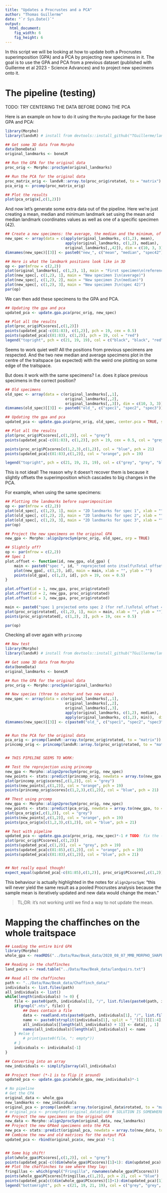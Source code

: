 ```yaml
---
title: "Updates a Procrustes and a PCA"
author: "Thomas Guillerme"
date: "`r Sys.Date()`"
output:
  html_document:
    fig_width: 6
    fig_height: 6
---
```


In this script we will be looking at how to update both a Procrustes superimposition (GPA) and a PCA by projecting new specimens in it.
The goal is to use the GPA and PCA from a previous dataset (published with Guillerme et al 2023 - Science Advances) and to project new specimens onto it.

# The pipeline (testing)




TODO: TRY CENTERING THE DATA BEFORE DOING THE PCA





Here is an example on how to do it using the `Morpho` package for the base GPA and PCA:

```r
library(Morpho)
library(landvR) # install from devtools::install_github("TGuillerme/landvR")

## Get some 3D data from Morpho
data(boneData)
original_landmarks <- boneLM

## Run the GPA for the original data
proc_orig <- Morpho::procSym(original_landmarks)

## Run the PCA for the original data
proc_matrix_orig <- landvR::array.to(proc_orig$rotated, to = "matrix")
pca_orig <- prcomp(proc_matrix_orig)

## Plot the results
plot(pca_orig$x[,c(1,2)])
```

And now let's generate some extra data out of the pipeline.
Here we're just creating a mean, median and minimum landmark set using the mean and median landmark coordinates values as well as one of a specific specimen (42).

```r
## Create a new specimens: the average, the median and the minimum, of all bones)
new_spec <- array(data = c(apply(original_landmarks, c(1,2), mean),
                           apply(original_landmarks, c(1,2), median),
                           original_landmarks[,,42]), dim = c(10, 3, 3))
dimnames(new_spec)[[3]] <- paste0("new_", c("mean", "median", "spec42"))

## Here is what the landmark positions look like in 3D
op <- par(mfrow = c(2,2))
plot(original_landmarks[, c(1,2), 1], main = "First specimen\n(reference from real dataset)")
plot(new_spec[, c(1,2), 1], main = "New specimen 1\n(average)")
plot(new_spec[, c(1,2), 2], main = "New specimen 2\n(median)")
plot(new_spec[, c(1,2), 3], main = "New specimen 3\n(spec 42)")
par(op)
```

We can then add these specimens to the GPA and PCA.

```r
## Updating the gpa and pca
updated_pca <- update.gpa.pca(proc_orig, new_spec)

## Plot all the results
plot(proc_orig$PCscores[,c(1,2)])
points(updated_pca[-c(81:83), c(1,2)], pch = 19, cex = 0.5)
points(updated_pca[c(81:83), c(1,2)], pch = 19, col = "red")
legend("topright", pch = c(21, 19, 19), col = c("black", "black", "red"), pt.cex = c(1, 0.5, 1), legend = c("original PCA", "updated PCA", "new specimen"))
```

Seems to work quiet well!
All the positions from previous specimens are respected.
And the two new median and average specimens plot in the centre of the traitspace (as expected) with the weird one plotting on some edge of the traitspace.

But does it work with the same specimens? I.e. does it place previous specimens in the correct position?

```r
## Old specimens
old_spec <- array(data = c(original_landmarks[,,1],
                           original_landmarks[,,2],
                           original_landmarks[,,3]), dim = c(10, 3, 3))
dimnames(old_spec)[[3]] <- paste0("old_", c("spec1", "spec2", "spec3"))

## Updating the gpa and pca
updated_pca <- update.gpa.pca(proc_orig, old_spec, center.pca = TRUE, scale.pca = FALSE)

## Plot all the results
plot(proc_orig$PCscores[,c(1,2)], col = "grey")
points(updated_pca[-c(81:83), c(1,2)], pch = 19, cex = 0.5, col = "grey")

points(proc_orig$PCscores[c(1,2,3),c(1,2)], col = "blue", pch = 21)
points(updated_pca[c(81:83),c(1,2)], col = "orange", pch = 19)

legend("topright", pch = c(21, 19, 21, 19), col = c("grey", "grey", "blue", "orange"), pt.cex = c(1, 0.5, 1, 0.5), legend = c("original PCA", "updated PCA", "old_spec (target)", "old_spec (results)"))
```


This is not ideal!
The reason why it doesn't recover them is because it slightly offsets the superimposition which cascades to big changes in the PCA.

For example, when using the same specimens:

```r
## Plotting the landmarks before superimposition
op <- par(mfrow = c(2,2))
plot(old_spec[, c(1,2), 1], main = "2D landmarks for spec 1", xlab = "", ylab = "")
plot(old_spec[, c(1,2), 2], main = "2D landmarks for spec 2", xlab = "", ylab = "")
plot(old_spec[, c(1,2), 3], main = "2D landmarks for spec 3", xlab = "", ylab = "")
par(op)

## Project the new specimens on the original GPA
new_gpa <- Morpho::align2procSym(proc_orig, old_spec, orp = TRUE)

## Slightly off?
op <- par(mfrow = c(2,2))
## Spec 1
plot.offset <- function(id, new_gpa, old_gpa) {
    main <- paste0("spec ", id, " reprojected onto itself\nTotal offset = ", sum(sqrt((new_gpa[, 1, id] - old_gpa[, 1, id])^2 + (new_gpa[, 2, id] - old_gpa[, 2, id])^2)))
    plot(new_gpa[, c(1,2), id], main = main, xlab = "", ylab = "")
    points(old_gpa[, c(1,2), id], pch = 19, cex = 0.5)
}

plot.offset(id = 1, new_gpa, proc_orig$rotated)
plot.offset(id = 2, new_gpa, proc_orig$rotated)
plot.offset(id = 3, new_gpa, proc_orig$rotated)

main <- paste0("spec 1 projected onto spec 2 (for ref.)\nTotal offset = ", sum(sqrt((proc_orig$rotated[, 1, 1] - proc_orig$rotated[, 1, 2])^2 + (proc_orig$rotated[, 2, 1] - proc_orig$rotated[, 2, 2])^2)))
plot(proc_orig$rotated[, c(1,2), 1], main = main, xlab = "", ylab = "")
points(proc_orig$rotated[, c(1,2), 2], pch = 19, cex = 0.5)

par(op)
```


Checking all over again with `princomp`


```r
## New test
library(Morpho)
library(landvR) # install from devtools::install_github("TGuillerme/landvR")

## Get some 3D data from Morpho
data(boneData)
original_landmarks <- boneLM

## Run the GPA for the original data
proc_orig <- Morpho::procSym(original_landmarks)

## New species (three to anchor and two new ones)
new_spec <- array(data = c(original_landmarks[,,1],
                           original_landmarks[,,2],
                           original_landmarks[,,3],
                           apply(original_landmarks, c(1,2), median),
                           apply(original_landmarks, c(1,2), min)),  dim = c(10, 3, 5))
dimnames(new_spec)[[3]] <- c(paste0("old_", c("spec1", "spec2", "spec3")), "median", "min")


## Run the PCA for the original data
pca_orig <- prcomp(landvR::array.to(proc_orig$rotated, to = "matrix"))
princomp_orig <- princomp(landvR::array.to(proc_orig$rotated, to = "matrix"))


## THIS PIPELINE SEEMS TO WORK:

## Test the reprojection using princomp
new_gpa <- Morpho::align2procSym(proc_orig, new_spec)
new_points <- stats::predict(princomp_orig, newdata = array.to(new_gpa, to = "matrix"))
plot(princomp_orig$scores[,c(1,2)], col = "grey")
points(new_points[,c(1,2)], col = "orange", pch = 19)
points(princomp_orig$scores[c(1,2,3),c(1,2)], col = "blue", pch = 21)

## Thest using prcomp
new_gpa <- Morpho::align2procSym(proc_orig, new_spec)
new_points <- stats::predict(pca_orig, newdata = array.to(new_gpa, to = "matrix"))
plot(pca_orig$x[,c(1,2)], col = "grey")
points(new_points[,c(1,2)], col = "orange", pch = 19)
points(pca_orig$x[c(1,2,3),c(1,2)], col = "blue", pch = 21)

## Test with pipeline
updated_pca <- update.gpa.pca(proc_orig, new_spec)*-1 # TODO: fix the -1
plot(proc_orig$PCscores[,c(1,2)])
points(updated_pca[,c(1,2)], col = "grey", pch = 19)
points(updated_pca[c(81:85),c(1,2)], col = "orange", pch = 19)
points(updated_pca[c(81:83),c(1,2)], col = "blue", pch = 21)


## Not really equal though!
expect_equal(updated_pca[-c(81:85),c(1,2)], proc_orig$PCscores[,c(1,2)])

```

This behaviour is actually highlighted in the notes for `align2procSym`: "this will never yield the same result as a pooled Procrustes analysis because the sample mean is iteratively updated and new data would change the mean."

> TL;DR: it's not working until we find a way to not update the mean.

# Mapping the chaffinches on the whole traitspace

```r
## Loading the entire bird GPA
library(Morpho)
whole_gpa <- readRDS("../Data/Raw/Beak_data/2020_08_07_MMB_MORPHO_SHAPESPACE_FULL.rds")

## Reading in the chaffinches
land_pairs <- read.table("../Data/Raw/Beak_data/landpairs.txt")

## Read all the chaffinches
path <- "../Data/Raw/Beak_data/Chaffinch_data/"
individuals <- list.files(path)
all_individuals <- list()
while(length(individuals) != 0) {
    file <- paste0(path, individuals[1], "/", list.files(paste0(path, individuals[1]))) 
    if(grepl(".nts", file)) { 
        ## Does contain a file
        data <- readland.nts(paste0(path, individuals[1], "/", list.files(paste0(path, individuals[1]))))
        name <- paste0(strsplit(individuals[1], split = "_")[[1]][1:4], collapse = "_")
        all_individuals[[length(all_individuals) + 1]] <- data[, , 1]
        names(all_individuals)[length(all_individuals)] <- name
    } #else {
        # print(paste0(file, ": empty"))
    # }
    individuals <- individuals[-1]
}

## Converting into an array
new_individuals <- simplify2array(all_individuals)

## Project them! (*-1 is to flip it around)
updated_pca <- update.gpa.pca(whole_gpa, new_individuals)*-1

# No pipeline
# Get the CPA
original_data <- whole_gpa
new_landmarks <- new_individuals
original_pca <- prcomp(landvR::array.to(original_data$rotated, to = "matrix")) # SOLUTION IS SOMEWHERE BETWEEN THIS AND THE PRCOMPFAST
# original_pca <- prcompfast(original_data$tan) # SOLUTION IS SOMEWHERE BETWEEN THIS AND THE PRCOMPFAST
## Project the new specimens on the original GPA
new_data <- Morpho::align2procSym(original_data, new_landmarks)
## Project the new GPAed specimens onto the PCA
new_pca <- stats::predict(original_pca, newdata = array.to(new_data, to = "matrix"))
## Combine the new and old matrices for the output PCA
updated_pca <- rbind(original_pca$x, new_pca) *-1


## Some big shift!
plot(whole_gpa$PCscores[,c(1,2)], col = "grey")
points(updated_pca[-c((dim(whole_gpa$PCscores)[1]+1): dim(updated_pca)[1]), c(1,2)], pch = 19, cex = 0.5, col = "grey")
## Plot the chaffinches to see where they lay:
fringillas <- which(grepl("Fringilla", rownames(whole_gpa$PCscores)))
points(whole_gpa$PCscores[fringillas,c(1,2)], pch = 21, col = "blue")
points(updated_pca[c((dim(whole_gpa$PCscores)[1]+1):dim(updated_pca)[1]), c(1,2)], pch = 19, cex = 0.5, col = "orange")
legend("bottomright", pch = c(21, 19, 21, 19), col = c("grey", "grey", "blue", "orange"), pt.cex = c(1, 0.5, 1, 0.5), legend = c("original PCA", "updated PCA", "Fringilla (original)", "New specimens"))
```


